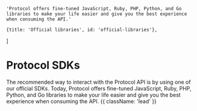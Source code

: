 
    'Protocol offers fine-tuned JavaScript, Ruby, PHP, Python, and Go libraries to make your life easier and give you the best experience when consuming the API.'

    {title: 'Official libraries', id: 'official-libraries'},
]

# Protocol SDKs

The recommended way to interact with the Protocol API is by using one of our official SDKs. Today, Protocol offers fine-tuned JavaScript, Ruby, PHP, Python, and Go libraries to make your life easier and give you the best experience when consuming the API. {{ className: 'lead' }}

<Libraries/>
